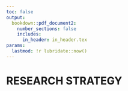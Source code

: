 ```yaml
---
toc: false
output: 
  bookdown::pdf_document2:
    number_sections: false
    includes:
      in_header: in_header.tex
params:
  lastmod: !r lubridate::now()
---
```



\fancyhead[LO,LE]{Last modified: `r params$lastmod`}


# RESEARCH STRATEGY


